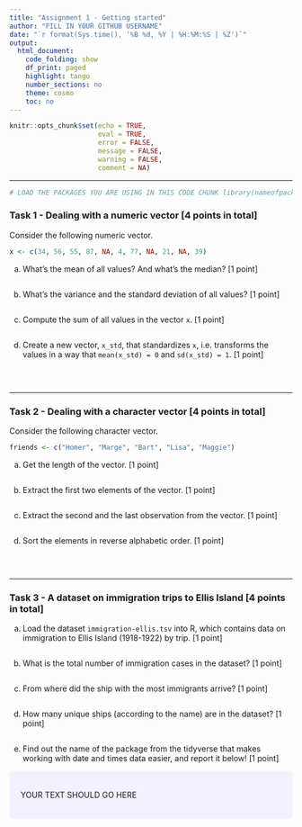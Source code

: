 ```yaml
---
title: "Assignment 1 - Getting started"
author: "FILL IN YOUR GITHUB USERNAME"
date: "`r format(Sys.time(), '%B %d, %Y | %H:%M:%S | %Z')`"
output:
  html_document:
    code_folding: show
    df_print: paged
    highlight: tango
    number_sections: no
    theme: cosmo
    toc: no
---
```

  
<style>
div.answer {background-color:#f3f0ff; border-radius: 5px; padding: 20px;}
</style>

```r
knitr::opts_chunk$set(echo = TRUE,
                      eval = TRUE,
                      error = FALSE,
                      message = FALSE,
                      warning = FALSE,
                      comment = NA)
```

<!-- Do not forget to input your Github username in the YAML configuration up there --> 

***

```r
# LOAD THE PACKAGES YOU ARE USING IN THIS CODE CHUNK library(nameofpackage)
```


### Task 1 - Dealing with a numeric vector [4 points in total]


Consider the following numeric vector.

```r
x <- c(34, 56, 55, 87, NA, 4, 77, NA, 21, NA, 39)
```

a)  What's the mean of all values? And what's the median? [1 point]

```r

```

b) What's the variance and the standard deviation of all values? [1 point]

```r

```

c) Compute the sum of all values in the vector `x`. [1 point]

```r

```

d) Create a new vector, `x_std`, that standardizes `x`, i.e. transforms the values in a way that `mean(x_std) = 0` and `sd(x_std) = 1`. [1 point]

```r

```

<br>

***

### Task 2 - Dealing with a character vector  [4 points in total]

Consider the following character vector.

```r
friends <- c("Homer", "Marge", "Bart", "Lisa", "Maggie")
```


a) Get the length of the vector. [1 point]

```r

```

b) Extract the first two elements of the vector. [1 point]

```r

```

c) Extract the second and the last observation from the vector. [1 point]

```r

```

d) Sort the elements in reverse alphabetic order. [1 point]

```r

```


<br>

***

### Task 3 - A dataset on immigration trips to Ellis Island  [4 points in total]

a) Load the dataset `immigration-ellis.tsv` into R, which contains data on immigration to Ellis Island (1918-1922) by trip. [1 point]

```r

```

b) What is the total number of immigration cases in the dataset? [1 point]

```r

```

c) From where did the ship with the most immigrants arrive? [1 point]

```r

```

d) How many unique ships (according to the name) are in the dataset? [1 point]

```r

```

e) Find out the name of the package from the tidyverse that makes working with date and times data easier, and report it below! [1 point]


<!-- During this course, we will input our answers that include text inside the tag, as such:

<div class = "answer"> 
YOU PUT YOUR TEXT HERE
</div> 
 
Also, you will notice that the text you put inside here will not appear in your .html file.
That is because very similar to the # in our R scripts, this is a comment tag for html.
-->

<div class = "answer">

YOUR TEXT SHOULD GO HERE

</div>

